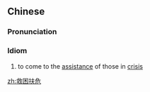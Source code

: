 ==Chinese==
{{zh-forms|type=112}}

===Pronunciation===
{{zh-pron
|m=jiù kùn fú危
|cat=id
}}

===Idiom===
{{zh-idiom}}

# to come to the [[assistance]] of those in [[crisis]]

[[zh:救困扶危]]